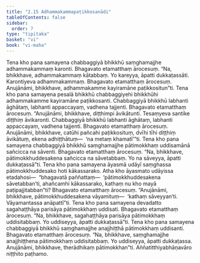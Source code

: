 ```yaml
---
title: "2.15 Adhammakammapaṭikkosanādi"
tableOfContents: false
sidebar:
  order: 7
type: "tipitaka"
basket: "vi"
book: "vi-maha"
---
```



<DynamicBreadcrumb />

<Division number="154" book="vi-maha" bookNo="3" page="154">

<Paragraph number="642" book="vi-maha">
Tena kho pana samayena chabbaggiyā bhikkhū saṃghamajjhe adhammakammaṃ karonti. Bhagavato etamatthaṃ ārocesuṃ. “Na, bhikkhave, adhammakammaṃ kātabbaṃ. Yo kareyya, āpatti dukkaṭassāti. Karontiyeva adhammakammaṃ. Bhagavato etamatthaṃ ārocesuṃ. Anujānāmi, bhikkhave, adhammakamme kayiramāne paṭikkositun”ti.
</Paragraph>

<Paragraph number="643" book="vi-maha">
Tena kho pana samayena pesalā bhikkhū chabbaggiyehi bhikkhūhi adhammakamme kayiramāne paṭikkosanti. Chabbaggiyā bhikkhū labhanti āghātaṃ, labhanti appaccayaṃ, vadhena tajjenti. Bhagavato etamatthaṃ ārocesuṃ. “Anujānāmi, bhikkhave, diṭṭhimpi āvikātunti. Tesaṃyeva santike diṭṭhiṃ āvikaronti. Chabbaggiyā bhikkhū labhanti āghātaṃ, labhanti appaccayaṃ, vadhena tajjenti. Bhagavato etamatthaṃ ārocesuṃ. Anujānāmi, bhikkhave, catūhi pañcahi paṭikkosituṃ, dvīhi tīhi diṭṭhiṃ āvikātuṃ, ekena adhiṭṭhātuṃ—  ‘na metaṃ khamatī’”ti.
</Paragraph>

<Paragraph number="644" book="vi-maha">
Tena kho pana samayena chabbaggiyā bhikkhū saṃghamajjhe pātimokkhaṃ uddisamānā sañcicca na sāventi. Bhagavato etamatthaṃ ārocesuṃ. “Na, bhikkhave, pātimokkhuddesakena sañcicca na sāvetabbaṃ. Yo na sāveyya, āpatti dukkaṭassā”ti.
</Paragraph>

<Paragraph number="645" book="vi-maha">
Tena kho pana samayena āyasmā udāyī saṃghassa pātimokkhuddesako hoti kākassarako. Atha kho āyasmato udāyissa etadahosi—  “bhagavatā paññattaṃ—  ‘pātimokkhuddesakena sāvetabban’ti, ahañcamhi kākassarako, kathaṃ nu kho mayā paṭipajjitabban”ti? Bhagavato etamatthaṃ ārocesuṃ. “Anujānāmi, bhikkhave, pātimokkhuddesakena vāyamituṃ—  ‘kathaṃ sāveyyan’ti. Vāyamantassa anāpattī”ti.
</Paragraph>

<Paragraph number="646" book="vi-maha">
Tena kho pana samayena devadatto sagahaṭṭhāya parisāya pātimokkhaṃ uddisati. Bhagavato etamatthaṃ ārocesuṃ. “Na, bhikkhave, sagahaṭṭhāya parisāya pātimokkhaṃ uddisitabbaṃ. Yo uddiseyya, āpatti dukkaṭassā”ti.
</Paragraph>

<Paragraph number="647" book="vi-maha">
Tena kho pana samayena chabbaggiyā bhikkhū saṃghamajjhe anajjhiṭṭhā pātimokkhaṃ uddisanti. Bhagavato etamatthaṃ ārocesuṃ. “Na, bhikkhave, saṃghamajjhe anajjhiṭṭhena pātimokkhaṃ uddisitabbaṃ. Yo uddiseyya, āpatti dukkaṭassa. Anujānāmi, bhikkhave, therādhikaṃ pātimokkhan”ti.

</Paragraph>
</Division>

<Paragraph number="648" type="center" book="vi-maha">
Aññatitthiyabhāṇavāro niṭṭhito paṭhamo.
</Paragraph>